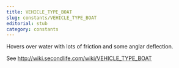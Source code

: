 ```yaml
---
title: VEHICLE_TYPE_BOAT
slug: constants/VEHICLE_TYPE_BOAT
editorial: stub
category: constants
---
```


<LSLConstant
	name="VEHICLE_TYPE_BOAT"
	type="integer"
	value="3"
/>

Hovers over water with lots of friction and some anglar deflection.

See http://wiki.secondlife.com/wiki/VEHICLE_TYPE_BOAT
